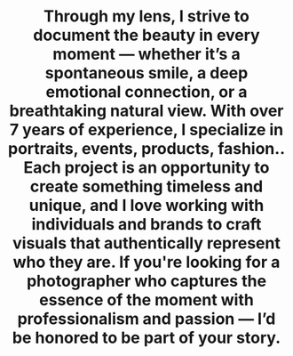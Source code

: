 ---
title: "
Through my lens, I strive to document the beauty in every moment — whether it’s a spontaneous smile, a deep emotional connection, or a breathtaking natural view. With over 7 years of experience, I specialize in  portraits, events, products, fashion..
Each project is an opportunity to create something timeless and unique, and I love working with individuals and brands to craft visuals that authentically represent who they are.
If you're looking for a photographer who captures the essence of the moment with professionalism and passion — I’d be honored to be part of your story.
"
publishedAt: "2024-04-08"

---